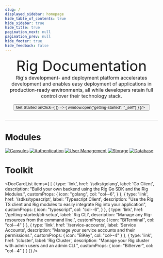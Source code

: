 ```yaml
---
slug: /
displayed_sidebar: homepage
hide_table_of_contents: true
hide_sidebar: true
hide_title: true
pagination_next: null
pagination_prev: null
hide_footer: true
hide_feedback: false
---
```


<center><font size = "7"> Rig Documentation </font></center>

<center><font size = "3">
Rig's development- and deployment platform accelerates development and enables easy deployment of applications in production-ready environments, 
all while developers retain full control over their technology stack.
</font></center>

<br/>

<center>
<Button 
  width = "200px"
  backgroundColor = "#1A1A1A"
  radiusColor = "#1A1A1A"
  children = <font color="white" size="4">Get Started</font>
  onClick={
  () => {
    window.open("getting-started", "_self")
  }
}/>  
</center>

<br/>

<hr class="solid" />

# Modules
[![Capsules](/img/banners/capsules-banner.png "Capsules")](/capsules)
[![Authentication](/img/banners/authentication-banner.png "Authentication")](/auth)
[![User Management](/img/banners/users-banner.png "User Management")](/users)
[![Storage](/img/banners/storage-banner.png "Storage")](/storage)
[![Database](/img/banners/database-banner.png "Database")](/database)


# Toolkit
<DocCardList
  items={
  [
    {
      type: 'link',
      href: '/sdks/golang',
      label: 'Go Client',
      description: "Build your own backend using the Rig Go SDK and the Rig Modules.",
      customProps: {
        icon: "golang",
        col: "col--6",
      }
    },
    {
      type: 'link',
      href: '/sdks/typescript',
      label: 'Typescript Client',
      description: "Use the Rig TS client and Rig modules to easily integrate Rig into your application",
      customProps: {
        icon: "typescript",
        col: "col--6",
      }
    },
    {
      type: 'link',
      href: '/getting-started/cli-setup',
      label: 'Rig CLI',
      description: "Manage any Rig-resources from the command line.",
      customProps: {
        icon: "BiTerminal",
        col: "col--4"
      }
    },
    {
      type: 'link',
      href: '/service-accounts',
      label: 'Service Accounts',
      description: "Manage your service accounts and their permissions.",
      customProps: {
        icon: "BiKey",
        col: "col--4"
      }
    },
    {
      type: 'link',
      href: '/cluster',
      label: 'Rig Cluster',
      description: "Manage your Rig cluster with admin users and an admin CLI.",
      customProps: {
        icon: "BiServer",
        col: "col--4"
      }
    }
]} />
